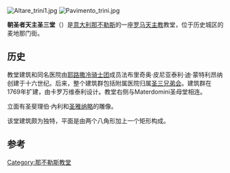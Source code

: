 {{Expand language|it|date=2018年8月}}
{{Unreferenced|time=2018-08-31T11:57:20+00:00}}

{{Infobox church
| name                 = 朝圣者天主圣三堂
| fullname             = Chiesa della Santissima Trinità dei Pellegrini
| image                = Trini4na.jpg
| caption              = 立面和台阶
| location             = [[那不勒斯|那不勒斯]]Portamedina街
| country              = 意大利
| coordinates          = {{coord|40.847540|14.247450|region:IT_type:landmark|display=title,inline}}
| denomination         = [[罗马天主教|罗马天主教]]
| architectural type   =[[巴洛克建筑|巴洛克建筑]]
| diocese              =[[天主教那不勒斯总教区|天主教那不勒斯总教区]]
}}
[[File:Altare_trini1.jpg|thumb]]
[[File:Pavimento_trini.jpg|thumb]]

'''朝圣者天主圣三堂'''（{{lang-it|'''''Chiesa della Santissima Trinità dei Pellegrini'''''}}）是[[意大利|意大利]][[那不勒斯|那不勒斯]]的一座[[罗马天主教|罗马天主教]]教堂，位于历史城区的麦地那门街。

==历史==
教堂建筑和同名医院由[[耶路撒冷骑士团|耶路撒冷骑士团]]成员法布里奇奥·皮尼亚泰利·迪·蒙特利昂纳创建于十六世纪。后来，整个建筑群包括附属医院归属[[圣三兄弟会|圣三兄弟会]]。建筑群在1769年扩建，由卡罗万维泰利设计。教堂右侧与Materdomini圣母堂相连。 

立面有圣斐理伯·內利和[[圣雅纳略|圣雅纳略]]的雕像。

该堂建筑颇为独特，平面是由两个八角形加上一个矩形构成。

==参考==
{{reflist}}
{{commonscat|Santissima Trinità dei Pellegrini}}

{{DEFAULTSORT:Chiesa della Santissima Trinità dei Pellegrini}}
[[Category:那不勒斯教堂|Category:那不勒斯教堂]]